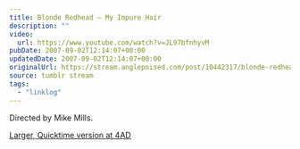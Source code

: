 ```yaml
---
title: Blonde Redhead – My Impure Hair
description: ""
video:
  url: https://www.youtube.com/watch?v=JL97bfnhyvM
pubDate: 2007-09-02T12:14:07+00:00
updatedDate: 2007-09-02T12:14:07+00:00
originalUrl: https://stream.anglepoised.com/post/10442317/blonde-redhead-my-impure-hair-directed-by-mike
source: tumblr stream
tags:
  - "linklog"
---
```


Directed by Mike Mills.

[Larger, Quicktime version at 4AD][1]

[1]: http://4ad.com/features/mikemills/myimpurehair.html
